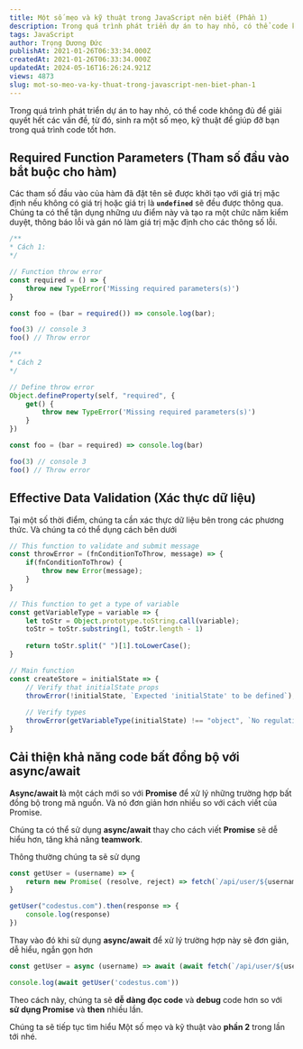 ```yaml
---
title: Một số mẹo và kỹ thuật trong JavaScript nên biết (Phần 1)
description: Trong quá trình phát triển dự án to hay nhỏ, có thể code không đủ để giải quyết hết các vấn đề, từ đó, sinh ra một số mẹo, kỹ thuật để giúp đỡ bạn trong quá trình code tốt hơn.
tags: JavaScript
author: Trọng Dương Đức
publishAt: 2021-01-26T06:33:34.000Z
createdAt: 2021-01-26T06:33:34.000Z
updatedAt: 2024-05-16T16:26:24.921Z
views: 4873
slug: mot-so-meo-va-ky-thuat-trong-javascript-nen-biet-phan-1
---
```


Trong quá trình phát triển dự án to hay nhỏ, có thể code không đủ để giải quyết hết các vấn đề, từ đó, sinh ra một số mẹo, kỹ thuật để giúp đỡ bạn trong quá trình code tốt hơn.

## Required Function Parameters (Tham số đầu vào bắt buộc cho hàm)
Các tham số đầu vào của hàm đã đặt tên sẽ được khởi tạo với giá trị mặc định nếu không có giá trị hoặc giá trị là **`undefined`** sẽ đều được thông qua. Chúng ta có thể tận dụng những ưu điểm này và tạo ra một chức năm kiểm duyệt, thông báo lỗi và gán nó làm giá trị mặc định cho các thông số lỗi.

```js
/**
* Cách 1:
*/

// Function throw error
const required = () => {
	throw new TypeError('Missing required parameters(s)')
}

const foo = (bar = required()) => console.log(bar);

foo(3) // console 3
foo() // Throw error

/**
* Cách 2
*/

// Define throw error
Object.defineProperty(self, "required", {
	get() {
		throw new TypeError('Missing required parameters(s)')
	}
})

const foo = (bar = required) => console.log(bar)

foo(3) // console 3
foo() // Throw error

```

## Effective Data Validation (Xác thực dữ liệu)
Tại một số thời điểm, chúng ta cần xác thực dữ liệu bên trong các phương thức. Và chúng ta có thể dụng cách bên dưới
```js
// This function to validate and submit message
const throwError = (fnConditionToThrow, message) => {
	if(fnConditionToThrow) {
		throw new Error(message);
	}
}

// This function to get a type of variable
const getVariableType = variable => {
	let toStr = Object.prototype.toString.call(variable);
	toStr = toStr.substring(1, toStr.length - 1)
	
	return toStr.split(" ")[1].toLowerCase();
}

// Main function
const createStore = initialState => {
	// Verify that initialState props
	throwError(!initialState, `Expected 'initialState' to be defined`);
	
	// Verify types
	throwError(getVariableType(initialState) !== "object", `No regulations`)
}
```

## Cải thiện khả năng code bất đồng bộ với async/await
**Async/await l**à một cách mới so với **Promise** để xử lý những trường hợp bất đồng bộ trong mã nguồn. Và nó đơn giản hơn nhiều so với cách viết của Promise. 

Chúng ta có thể sử dụng **async/await** thay cho cách  viết **Promise** sẽ dễ hiểu hơn, tăng khả năng **teamwork**.

Thông thường chúng ta sẽ sử dụng 
```js
const getUser = (username) => {
	return new Promise( (resolve, reject) => fetch(`/api/user/${username}`).then(res => res.json()).then(data => resolve(data)) )
}

getUser("codestus.com").then(response => {
	console.log(response)
})

```

Thay vào đó khi sử dụng **async/await** để xử lý trường hợp này sẽ đơn giản, dễ hiểu, ngắn gọn hơn
```js
const getUser = async (username) => await (await fetch(`/api/user/${username}`)).json()

console.log(await getUser('codestus.com'))
```

Theo cách này, chúng ta sẽ **dễ dàng đọc code** và **debug** code hơn so với **sử dụng Promise** và **then** nhiều lần.

Chúng ta sẽ tiếp tục tìm hiểu Một số mẹo và kỹ thuật vào **phần 2** trong lần tới nhé.
      